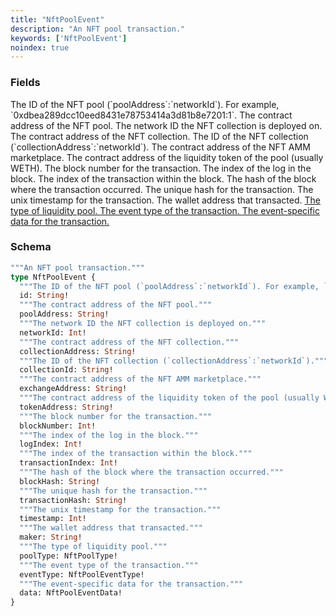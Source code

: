 ```yaml
---
title: "NftPoolEvent"
description: "An NFT pool transaction."
keywords: ['NftPoolEvent']
noindex: true
---
```


### Fields

<ResponseField name="id" type="String!" required>
  The ID of the NFT pool (`poolAddress`:`networkId`). For example, `0xdbea289dcc10eed8431e78753414a3d81b8e7201:1`.
</ResponseField>

<ResponseField name="poolAddress" type="String!" required>
  The contract address of the NFT pool.
</ResponseField>

<ResponseField name="networkId" type="Int!" required>
  The network ID the NFT collection is deployed on.
</ResponseField>

<ResponseField name="collectionAddress" type="String!" required>
  The contract address of the NFT collection.
</ResponseField>

<ResponseField name="collectionId" type="String!" required>
  The ID of the NFT collection (`collectionAddress`:`networkId`).
</ResponseField>

<ResponseField name="exchangeAddress" type="String!" required>
  The contract address of the NFT AMM marketplace.
</ResponseField>

<ResponseField name="tokenAddress" type="String!" required>
  The contract address of the liquidity token of the pool (usually WETH).
</ResponseField>

<ResponseField name="blockNumber" type="Int!" required>
  The block number for the transaction.
</ResponseField>

<ResponseField name="logIndex" type="Int!" required>
  The index of the log in the block.
</ResponseField>

<ResponseField name="transactionIndex" type="Int!" required>
  The index of the transaction within the block.
</ResponseField>

<ResponseField name="blockHash" type="String!" required>
  The hash of the block where the transaction occurred.
</ResponseField>

<ResponseField name="transactionHash" type="String!" required>
  The unique hash for the transaction.
</ResponseField>

<ResponseField name="timestamp" type="Int!" required>
  The unix timestamp for the transaction.
</ResponseField>

<ResponseField name="maker" type="String!" required>
  The wallet address that transacted.
</ResponseField>

<a href="/api-reference/types/nftpooltype">
  <ResponseField name="poolType" type="NftPoolType!" required>
    The type of liquidity pool.
  </ResponseField>
</a>

<a href="/api-reference/types/nftpooleventtype">
  <ResponseField name="eventType" type="NftPoolEventType!" required>
    The event type of the transaction.
  </ResponseField>
</a>

<a href="/api-reference/types/nftpooleventdata">
  <ResponseField name="data" type="NftPoolEventData!" required>
    The event-specific data for the transaction.
  </ResponseField>
</a>

### Schema


```graphql 
"""An NFT pool transaction."""
type NftPoolEvent {
  """The ID of the NFT pool (`poolAddress`:`networkId`). For example, `0xdbea289dcc10eed8431e78753414a3d81b8e7201:1`."""
  id: String!
  """The contract address of the NFT pool."""
  poolAddress: String!
  """The network ID the NFT collection is deployed on."""
  networkId: Int!
  """The contract address of the NFT collection."""
  collectionAddress: String!
  """The ID of the NFT collection (`collectionAddress`:`networkId`)."""
  collectionId: String!
  """The contract address of the NFT AMM marketplace."""
  exchangeAddress: String!
  """The contract address of the liquidity token of the pool (usually WETH)."""
  tokenAddress: String!
  """The block number for the transaction."""
  blockNumber: Int!
  """The index of the log in the block."""
  logIndex: Int!
  """The index of the transaction within the block."""
  transactionIndex: Int!
  """The hash of the block where the transaction occurred."""
  blockHash: String!
  """The unique hash for the transaction."""
  transactionHash: String!
  """The unix timestamp for the transaction."""
  timestamp: Int!
  """The wallet address that transacted."""
  maker: String!
  """The type of liquidity pool."""
  poolType: NftPoolType!
  """The event type of the transaction."""
  eventType: NftPoolEventType!
  """The event-specific data for the transaction."""
  data: NftPoolEventData!
}
```
